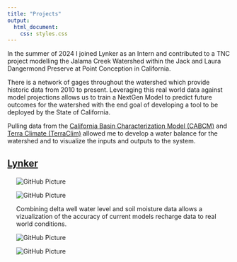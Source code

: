 ```yaml
---
title: "Projects"
output: 
  html_document:
    css: styles.css
---
```


In the summer of 2024 I joined Lynker as an Intern and contributed to a TNC project modelling the Jalama Creek Watershed within the Jack and Laura Dangermond Preserve at Point Conception in California. 

There is a network of gages throughout the watershed which provide historic data from 2010 to present. Leveraging this real world data against model projections allows us to train a NextGen Model to predict future outcomes for the watershed with the end goal of developing a tool to be deployed by the State of California.

Pulling data from the <a href="https://ca.water.usgs.gov/projects/reg_hydro/basin-characterization-model.html" target="_blank">California Basin Characterization Model (CABCM)</a> and <a href="https://www.climatologylab.org/terraclimate.html" target="_blank">Terra Climate (TerraClim)</a> allowed me to develop a water balance for the watershed and to visualize the inputs and outputs to the system.

## [Lynker]()
<!-- CABCM Water Balance -->
<div style="margin-left: 20px; margin-top: 20px; margin-bottom: 20px">
<img src="img/CABCM_Balance.png" alt="GitHub Picture">
<!-- Terra Water Balance -->

<img src="img/terra_Balance.png" alt="GitHub Picture">    
<!-- CABCM Corr Plot -->

Combining delta well water level and soil moisture data allows a vizualization of the accuracy of current models recharge data to real world conditions.

<img src="img/CABCM_CorrPlot_07152024.png" alt="GitHub Picture">
<!-- Terra Corr Plot -->

<img src="img/Terra_CorrPlot_07222024.png" alt="GitHub Picture">